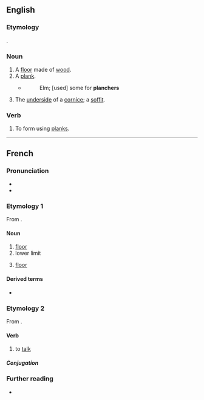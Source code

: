 ==English==

===Etymology===
{{etyl|fr|en}} {{m|fr|planche}}.

===Noun===
{{en-noun}}

# A [[floor]] made of [[wood]].
# A [[plank]].
#* {{RQ:Bacon SS}}
#*:Elm; [used] some for '''planchers'''
# {{lb|en|architecture}} The [[underside]] of a [[cornice]]; a [[soffit]].

===Verb===
{{en-verb}}

# {{lb|en|obsolete|transitive}} To form using [[plank]]s.
#: {{rfquotek|en|Golding}}

{{Webster 1913}}

----

==French==

===Pronunciation===
* {{fr-IPA}}
* {{audio|fr|Fr-plancher.ogg|audio (le plancher)}}

===Etymology 1===
From {{m|fr|planche}}.

====Noun====
{{fr-noun|m}}

# [[floor]]
# lower limit
# {{lb|fr|anatomy}} [[floor]]

====Derived terms====
* {{l|fr|plancher des vaches}}

===Etymology 2===
From {{m|fr|planche}}.

====Verb====
{{fr-verb}}

# {{lb|fr|intransitive}} to [[talk]]

=====Conjugation=====
{{fr-conj-auto}}

===Further reading===
* {{R:TLFi}}